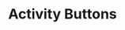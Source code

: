 ---
slug: activity-button
title: Activity Buttons
thumbnail: components/activity-button-thumbnail.png
---